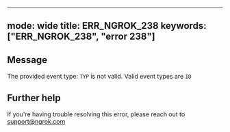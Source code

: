 
---
mode: wide
title: ERR_NGROK_238
keywords: ["ERR_NGROK_238", "error 238"]
---

## Message
The provided event type: `TYP` is not valid. Valid event types are `ID`




## Further help
If you're having trouble resolving this error, please reach out to [support@ngrok.com](mailto:support@ngrok.com?subject=Help%20with%20ERR_NGROK_238)

